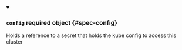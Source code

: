 


<details className="config-field" data-expandable="true" open>
<summary>

### `config` <span className="config-field-required" data-required="false">required</span> <span className="config-field-type">object</span> <span className="config-field-default"></span> <span className="config-field-enum"></span> {#spec-config}

Holds a reference to a secret that holds the kube config to access this cluster

</summary>

<PartialConfigreference />


</details>
